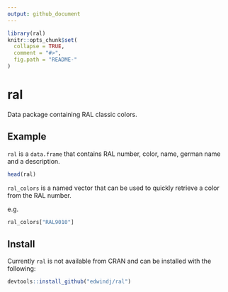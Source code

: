 ```yaml
---
output: github_document
---
```


<!-- README.md is generated from README.Rmd. Please edit that file -->

```r
library(ral)
knitr::opts_chunk$set(
  collapse = TRUE,
  comment = "#>",
  fig.path = "README-"
)
```

# ral

Data package containing RAL classic colors.

## Example

`ral` is a `data.frame` that contains RAL number, color, name, german name and a description.
```r
head(ral)
```

`ral_colors` is a named vector that can be used to quickly retrieve a color from the RAL number.

e.g.

```r
ral_colors["RAL9010"]
```

##  Install

Currently `ral` is not available from CRAN and can be installed with the following:

```R
devtools::install_github("edwindj/ral")
```
